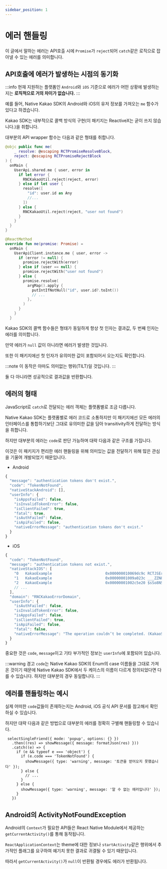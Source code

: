```yaml
---
sidebar_position: 1
---
```


# 에러 핸들링

이 글에서 말하는 에러는 API호출 시에 `Promise`가 `reject`되어 `catch`같은 로직으로 잡아낼 수 있는 에러를 의미합니다.

## API호출에 에러가 발생하는 시점의 동기화

:::info
현재 지원하는 플랫폼인 `Android`와 `iOS` 기준으로 에러가 어떤 상황에 발생하는지는 **로직적으로 거의 차이가 없습니다.**
:::

예를 들어, Native Kakao SDK의 Android와 iOS의 유저 정보를 가져오는 `me` 함수가 있다고 하겠습니다.

Kakao SDK는 내부적으로 콜백 방식의 구현(이 패키지는 ReactiveX는 굳이 쓰지 않습니다.)을 취합니다.

대부분의 API wrapper 함수는 다음과 같은 형태를 취합니다.

```swift title='ios.swift'
@objc public func me(
    _ resolve: @escaping RCTPromiseResolveBlock,
    reject: @escaping RCTPromiseRejectBlock
) {
  onMain {
    UserApi.shared.me { user, error in
      if let error {
        RNCKakaoUtil.reject(reject, error)
      } else if let user {
        resolve([
          "id": user.id as Any
          //...
        ])
      } else {
        RNCKakaoUtil.reject(reject, "user not found")
      }
    }
  }
}
```

```kotlin title='android.kt'
@ReactMethod
override fun me(promise: Promise) =
  onMain {
    UserApiClient.instance.me { user, error ->
      if (error != null) {
        promise.rejectWith(error)
      } else if (user == null) {
        promise.rejectWith("user not found")
      } else {
        promise.resolve(
          argMap().apply {
            putIntIfNotNull("id", user.id?.toInt())
            // ...
          },
        )
      }
    }
  }
```

Kakao SDK의 콜백 함수들은 형태가 동일하게 항상 첫 인자는 결과값, 두 번째 인자는 에러를 의미합니다.

만약 에러가 `null` 값이 아니라면 에러가 발생한 것입니다.

또한 이 패키지에선 첫 인자가 유의미한 값이 포함되어서 오는지도 확인합니다.

:::note
이 동작은 아마도 의미없는 행위(TILT)일 것입니다.
:::

둘 다 아니라면 성공적으로 결과값을 반환합니다.

## 에러의 형태

JavaScript로 `catch`로 전달되는 에러 객체는 플랫폼별로 조금 다릅니다.

Native Kakao SDK는 플랫폼별로 에러 코드로 소통하지만 이 패키지에선 모든 에러의 인터페이스를 통합하기보단 그대로 유의미한 값을 담아
transitivity하게 전달하는 방식을 취합니다.

하지만 대부분의 에러는 `code`로 판단 가능하며 대략 다음과 같은 구조를 가집니다.

이것은 이 패키지가 편리한 에러 핸들링을 위해 의미있는 값을 전달하기 위해 많은 관심을 기울여 개발되었기 때문입니다.

- Android

```js
{
  "message": "authentication tokens don't exist.",
  "code": "TokenNotFound",
  "nativeStackAndroid": [],
  "userInfo": {
    "isAppsFailed": false,
    "isInvalidTokenError": false,
    "isClientFailed": true,
    "fatal": true,
    "isAuthFailed": false,
    "isApiFailed": false,
    "nativeErrorMessage": "authentication tokens don't exist."
  }
}
```

- iOS

```js
{
  "code": "TokenNotFound",
  "message": "authentication tokens not exist.",
  "nativeStackIOS": [
    "0   KakaoExample                        0x000000010069dc9c RCTJSErrorFromCodeMessageAndNSError + 112",
    "1   KakaoExample                        0x00000001009a023c ___ZZN8facebook5react15ObjCTurboModule13createPromiseERNS_3jsi7RuntimeENSt3__112basic_stringIcNS5_11char_traitsIcEENS5_9allocatorIcEEEEU13block_pointerFvU13block_pointerFvP11objc_objectEU13block_pointerFvP8NSStringSH_P7NSErrorEEENK3$_0clES4_RKNS2_5ValueEPSQ_m_block_invoke.59 + 388",
    "2   KakaoExample                        0x00000001002c5e20 $sSo8NSStringCSgACSo7NSErrorCSgIeyByyy_SSSgAGs5Error_pSgIegggg_TR + 380",
    // ...
  ],
  "domain": "RNCKakaoErrorDomain",
  "userInfo": {
    "isAuthFailed": false,
    "isInvalidTokenError": false,
    "isAppsFailed": false,
    "isClientFailed": true,
    "isApiFailed": false,
    "fatal": false,
    "nativeErrorMessage": "The operation couldn’t be completed. (KakaoSDKCommon.SdkError error 0.)"
  }
}

```

중요한 것은 `code`, `message`이고 기타 부가적인 정보는 `userInfo`에 포함되어 있습니다.

:::warning 경고
`code`는 Native Kakao SDK의 Enum의 case 이름들을 그대로 가져온 것이기 때문에 Native Kakao SDK에서
두 케이스의 이름이 다르게 정의되었다면 다를 수 있습니다. 하지만 대부분의 경우 동일합니다.
:::

## 에러를 핸들링하는 예시

실제 어떠한 `code`값들이 존재하는지는 Android, iOS 공식 API 문서를 참고해서 확인하실 수 있습니다.

하지만 대략 다음과 같은 방법으로 대부분의 에러를 정확히 구별해 핸들링할 수 있습니다.

```tsx
 selectSingleFriend({ mode: 'popup', options: {} })
   .then((res) => showMessage({ message: formatJson(res) }))
   .catch((e) => {
     if (e && typeof e === 'object') {
       if (e.code === 'TokenNotFound') {
         showMessage({ type: 'warning', message: '토큰을 얻어오지 못했습니다' });
       } else {
         // ...
       }
     } else {
       showMessage({ type: 'warning', message: '알 수 없는 에러입니다' });
     }
   })
```



## Android의 ActivityNotFoundException

Android의 `Context`가 필요한 API들은 React Native Module에서 제공하는 `getCurrentActivity()`를 통해 동작됩니다.

`ReactApplicationContext`는 theme에 대한 정보나 `startActivity`같은 행위에서 추가적인 플래그를 요구하여 예기치 못한
결과로 귀결될 수 있기 때문입니다.

따라서 `getCurrentActivity()`가 `null`이 반환될 경우에도 에러가 반환됩니다.
